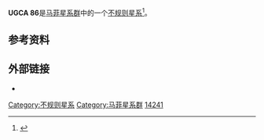 {{Infobox Galaxy
| name = UGCA 86
| image =<!-- Deleted image removed:  [[Image:UGCA_86.jpg|300px]] -->
| epoch = [[J2000|J2000]]
| ra = {{RA|03|59|50.5}}<ref name="ned">{{cite web
  | title=NASA/IPAC Extragalactic Database
  | work=Results for UGCA 86
  | url=http://nedwww.ipac.caltech.edu/
  | accessdate=2006-11-30
  | archive-date=2011-05-14
  | archive-url=https://web.archive.org/web/20110514100451/http://nedwww.ipac.caltech.edu/
  | dead-url=no
  }}</ref>
| dec = {{DEC|+67|08|37}}<ref name="ned" />
| constellation name = 
| z = 67 ± 4 km/[[秒|s]]<ref name="ned" />
| dist_ly =
| type = Im<ref name="ned" />
| appmag_v = 13.5<ref name="ned" />
| size_v = 5′.0 × 3′.0 <ref name="ned" />
| notes =
| names = [[Principal_Galaxies_Catalogue|PGC]] 14241<ref name="ned" />
}}

'''UGCA 86'''是[[马菲星系群|马菲星系群]]中的一个[[不规则星系|不规则星系]]<ref name="karachentsev2005">{{cite journal
  | author=I. D. Karachentsev
  | title=The Local Group and Other Neighboring Galaxy Groups
  | journal=Astronomical Journal
  | year=2005
  | volume=129
  | issue=1
  | pages=178–188
  | bibcode=2005AJ....129..178K
  | doi=10.1086/426368|arxiv = astro-ph/0410065 }}</ref>。

==参考资料==
{{reflist}}

==外部链接==
* {{WikiSky}}
{{Sky|03|59|50.5|+|67|08|37|1}}

{{本星系群}}

[[Category:不规则星系|Category:不规则星系]]
[[Category:马菲星系群|Category:马菲星系群]]
[[Category:PGC天体|14241]]

{{galaxy-stub}}
